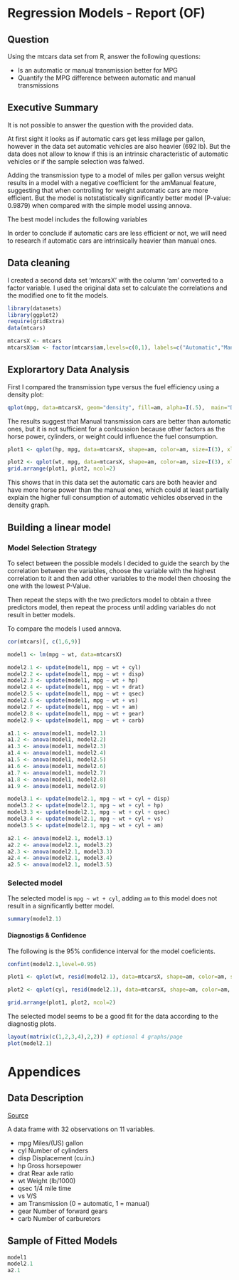 # Regression Models - Report (OF)

## Question

Using the mtcars data set from R, answer the following questions:

* Is an automatic or manual transmission better for MPG
* Quantify the MPG difference between automatic and manual transmissions

## Executive Summary

It is not possible to answer the question with the provided data. 

At first sight it looks as if automatic cars get less millage per gallon, however in the data set automatic vehicles are also heavier (692 lb). But the data does not allow to know if this is an intrinsic characteristic of automatic vehicles or if the sample selection was falwed.

Adding the transmission type to a model of miles per gallon versus weight results in a model with a negative coefficient for the amManual feature, suggesting that when controlling for weight automatic cars are more efficient. But the model is notstatistically significantly better model (P-value: 0.9879) when compared with the simple model ussing annova.

The best model includes the following variables

In order to conclude if automatic cars are less efficient or not, we will need to research if automatic cars are intrinsically heavier than manual ones. 

## Data cleaning

I created a second data set 'mtcarsX' with the column 'am' converted to a factor variable.
I used the original data set to calculate the correlations and the modified one to fit the models.

```r
library(datasets)
library(ggplot2)
require(gridExtra)
data(mtcars)

mtcarsX <- mtcars
mtcarsX$am <- factor(mtcars$am,levels=c(0,1), labels=c("Automatic","Manual"))

```

## Explorartory Data Analysis 

First I compared the transmission type versus the fuel efficiency using a density plot:

```r

qplot(mpg, data=mtcarsX, geom="density", fill=am, alpha=I(.5),  main="Distribution of Gas Milage", xlab="Miles Per Gallon", ylab="Density")

```

The results suggest that Manual transmission cars are better than automatic ones, but it is not sufficient for a conlcussion because other factors as the horse power, cylinders, or weight could influence the fuel consumption.

```r
plot1 <- qplot(hp, mpg, data=mtcarsX, shape=am, color=am, size=I(3), xlab="Horsepower", ylab="Miles per Gallon")

plot2 <- qplot(wt, mpg, data=mtcarsX, shape=am, color=am, size=I(3), xlab="Weight", ylab="Miles per Gallon")
grid.arrange(plot1, plot2, ncol=2)
```

This shows that in this data set the automatic cars are both heavier and have more horse power than the manual ones, which could at least partially explain the higher full consumption of automatic vehicles observed in the density graph.

## Building a linear model

### Model Selection Strategy

To select between the possible models I decided to guide the search by the correlation between the variables, choose the variable with the highest correlation to it and then add other variables to the model then choosing the one with the lowest P-Value. 

Then repeat the steps with the two predictors model to obtain a three predictors model, then repeat the process until adding variables do not result in better models.

To compare the models I used annova.

```r
cor(mtcars)[, c(1,6,9)]
```
```r

model1 <- lm(mpg ~ wt, data=mtcarsX)

model2.1 <- update(model1, mpg ~ wt + cyl)
model2.2 <- update(model1, mpg ~ wt + disp)
model2.3 <- update(model1, mpg ~ wt + hp)
model2.4 <- update(model1, mpg ~ wt + drat)
model2.5 <- update(model1, mpg ~ wt + qsec)
model2.6 <- update(model1, mpg ~ wt + vs)
model2.7 <- update(model1, mpg ~ wt + am)
model2.8 <- update(model1, mpg ~ wt + gear)
model2.9 <- update(model1, mpg ~ wt + carb)

a1.1 <- anova(model1, model2.1)
a1.2 <- anova(model1, model2.2)
a1.3 <- anova(model1, model2.3)
a1.4 <- anova(model1, model2.4)
a1.5 <- anova(model1, model2.5)
a1.6 <- anova(model1, model2.6)
a1.7 <- anova(model1, model2.7)
a1.8 <- anova(model1, model2.8)
a1.9 <- anova(model1, model2.9)

model3.1 <- update(model2.1, mpg ~ wt + cyl + disp)
model3.2 <- update(model2.1, mpg ~ wt + cyl + hp)
model3.3 <- update(model2.1, mpg ~ wt + cyl + qsec)
model3.4 <- update(model2.1, mpg ~ wt + cyl + vs)
model3.5 <- update(model2.1, mpg ~ wt + cyl + am)

a2.1 <- anova(model2.1, model3.1)
a2.2 <- anova(model2.1, model3.2)
a2.3 <- anova(model2.1, model3.3)
a2.4 <- anova(model2.1, model3.4)
a2.5 <- anova(model2.1, model3.5)

```

### Selected model

The selected model is `mpg ~ wt + cyl`, adding `am` to this model does not result in a significantly better model. 

```r
summary(model2.1)
```
#### Diagnostigs & Confidence

The following is the 95% confidence interval for the model coeficients.

```r
confint(model2.1,level=0.95)
```

```r
plot1 <- qplot(wt, resid(model2.1), data=mtcarsX, shape=am, color=am, size=I(3), xlab="Weight", ylab="Residuals (Miles per Gallon)")

plot2 <- qplot(cyl, resid(model2.1), data=mtcarsX, shape=am, color=am, size=I(3), xlab="Cylinders", ylab="Residuals (Miles per Gallon)")

grid.arrange(plot1, plot2, ncol=2)
```

The selected model seems to be a good fit for the data according to the diagnostig plots.

```r
layout(matrix(c(1,2,3,4),2,2)) # optional 4 graphs/page 
plot(model2.1)
```

# Appendices

## Data Description 
[Source](http://stat.ethz.ch/R-manual/R-devel/library/datasets/html/mtcars.html)

A data frame with 32 observations on 11 variables. 

* mpg   Miles/(US) gallon
*	cyl	 Number of cylinders
* disp	 Displacement (cu.in.)
* hp	 Gross horsepower
* drat	 Rear axle ratio
* wt	 Weight (lb/1000)
* qsec	 1/4 mile time
* vs	 V/S
* am	 Transmission (0 = automatic, 1 = manual)
* gear	 Number of forward gears
* carb	 Number of carburetors

## Sample of Fitted Models
```r
model1
model2.1
a2.1
```